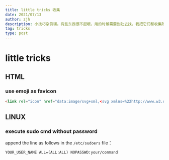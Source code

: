 ```yaml
---
title: little tricks 收集
date: 2021/07/13
author: zjh
description: 小技巧杂货铺。有些东西很不起眼，用的时候需要到处去找，我把它们都收集陈列起来。它们在铺子里都是主角。
tag: tricks
type: post
---
```


# little tricks

## HTML
### use emoji as favicon
```html
<link rel="icon" href="data:image/svg+xml,<svg xmlns=%22http://www.w3.org/2000/svg%22 viewBox=%220 0 100 100%22><text y=%22.9em%22 font-size=%2290%22>📝</text></svg>">

```

## LINUX
### execute sudo cmd without password
append the line as follows in the `/etc/sudoers` file：
```
YOUR_USER_NAME ALL=(ALL:ALL) NOPASSWD:your/command
```

